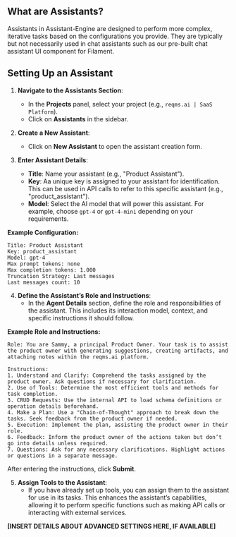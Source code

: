 ## **What are Assistants?**

Assistants in Assistant-Engine are designed to perform more complex, iterative tasks based on the configurations you provide. They are typically but not necessarily used in chat assistants such as our pre-built chat assistant UI component for Filament. 

## **Setting Up an Assistant**

1. **Navigate to the Assistants Section**:
   - In the **Projects** panel, select your project (e.g., `reqms.ai | SaaS Platform`).
   - Click on **Assistants** in the sidebar.

2. **Create a New Assistant**:
   - Click on **New Assistant** to open the assistant creation form.

3. **Enter Assistant Details**:
   - **Title**: Name your assistant (e.g., "Product Assistant").
   - **Key**: Aa unique key is assigned to your assistant for identification. This can be used in API calls to refer to this specific assistant (e.g., "product_assistant").
   - **Model**: Select the AI model that will power this assistant. For example, choose `gpt-4` or `gpt-4-mini` depending on your requirements.

**Example Configuration:**

```plaintext
Title: Product Assistant
Key: product_assistant
Model: gpt-4
Max prompt tokens: none
Max completion tokens: 1.000
Truncation Strategy: Last messages
Last messages count: 10

```

4. **Define the Assistant’s Role and Instructions**:
   - In the **Agent Details** section, define the role and responsibilities of the assistant. This includes its interaction model, context, and specific instructions it should follow.

**Example Role and Instructions:**

```plaintext
Role: You are Sammy, a principal Product Owner. Your task is to assist the product owner with generating suggestions, creating artifacts, and attaching notes within the reqms.ai platform.

Instructions:
1. Understand and Clarify: Comprehend the tasks assigned by the product owner. Ask questions if necessary for clarification.
2. Use of Tools: Determine the most efficient tools and methods for task completion.
3. CRUD Requests: Use the internal API to load schema definitions or operation details beforehand.
4. Make a Plan: Use a "Chain-of-Thought" approach to break down the tasks. Seek feedback from the product owner if needed.
5. Execution: Implement the plan, assisting the product owner in their role.
6. Feedback: Inform the product owner of the actions taken but don’t go into details unless required.
7. Questions: Ask for any necessary clarifications. Highlight actions or questions in a separate message.
```

After entering the instructions, click **Submit**.

5. **Assign Tools to the Assistant**:
   - If you have already set up tools, you can assign them to the assistant for use in its tasks. This enhances the assistant’s capabilities, allowing it to perform specific functions such as making API calls or interacting with external services.

**[INSERT DETAILS ABOUT ADVANCED SETTINGS HERE, IF AVAILABLE]**